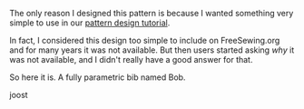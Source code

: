 The only reason I designed this pattern is because I wanted something very
simple to use in our [pattern design
tutorial](https://freesewing.dev/tutorials/pattern-design).

In fact, I considered this design too simple to include on FreeSewing.org and
for many years it was not available.
But then users started asking _why_ it was not available, and I didn't really
have a good answer for that.

So here it is. A fully parametric bib named Bob.

joost
